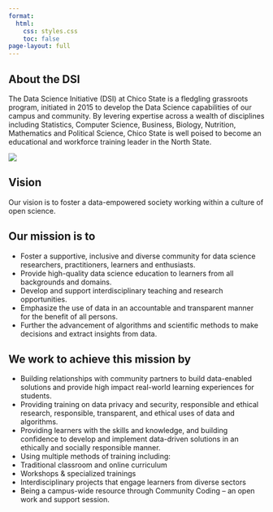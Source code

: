 ```yaml
---
format: 
  html:
    css: styles.css
    toc: false
page-layout: full
---
```


:::: {.layout-container}

::: {.welcome-section}

# About the DSI

The Data Science Initiative (DSI) at Chico State is a fledgling grassroots program, initiated in 2015 to develop the Data Science capabilities of our campus and community. By levering expertise across a wealth of disciplines including Statistics, Computer Science, Business, Biology, Nutrition, Mathematics and Political Science, Chico State is well poised to become an educational and workforce training leader in the North State.
:::

::: {.image-section}
![](images/aboutDSI.jpg){style="max-width: 100%; height: auto;"}
:::

::::

::: {.callout-note}
## Vision
Our vision is to foster a data-empowered society working within a culture of open science. 
:::

## Our mission is to

- Foster a supportive, inclusive and diverse community for data science researchers, practitioners, learners and enthusiasts.
- Provide high-quality data science education to learners from all backgrounds and domains.
- Develop and support interdisciplinary teaching and research opportunities.
- Emphasize the use of data in an accountable and transparent manner for the benefit of all persons.
- Further the advancement of algorithms and scientific methods to make decisions and extract insights from data.

## We work to achieve this mission by

- Building relationships with community partners to build data-enabled solutions and provide high impact real-world learning experiences for students.
- Providing training on data privacy and security, responsible and ethical research, responsible, transparent, and ethical uses of data and algorithms.
- Providing learners with the skills and knowledge, and building confidence to develop and implement data-driven solutions in an ethically and socially responsible manner.
- Using multiple methods of training including:
- Traditional classroom and online curriculum
- Workshops & specialized trainings
- Interdisciplinary projects that engage learners from diverse sectors
- Being a campus-wide resource through Community Coding – an open work and support session.
